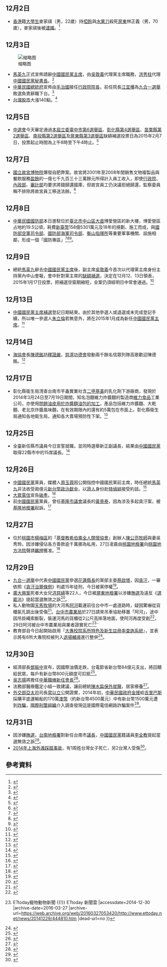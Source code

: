 {{vfd|[[Wikipedia:頁面存廢討論/記錄/2022/06/17#2022年6月臺灣|比較標準]]提刪|date=2022/06/18}}
<noinclude>{{MonthInTaiwan|2014|12}}</noinclude>
== 12月2日 ==
*[[香港|香港]]籍[[大學生|大學生]]麥家祺（男，22歲）持[[啞鈴|啞鈴]]與[[刀|水果刀]]殺死[[房東|房東]]林正義（男，70歲），麥家祺後被[[逮捕|逮捕]]。<ref>{{cite news|title=港生殺房東 床墊裹屍|url=http://www.appledaily.com.tw/appledaily/article/headline/20141203/36243397/|accessdate=2014-12-03|newspaper=[[台灣蘋果日報|台灣蘋果日報]]|date=2014-12-02|archive-date=2015-04-27|archive-url=https://web.archive.org/web/20150427165115/http://www.appledaily.com.tw/appledaily/article/headline/20141203/36243397/|dead-url=no}}</ref>

== 12月3日 ==
[[File:Mao_Chi-kuo_at_Central_Emergency_Operation_Center_20090816b.jpg|缩略图]]
*[[馬英九|馬英九]]正式宣佈請辭[[中國國民黨主席|中國國民黨主席]]，由[[吳敦義|吳敦義]]代理黨主席職務，[[洪秀柱|洪秀柱]]代理[[中國國民黨秘書長|中國國民黨秘書長]]。<ref>{{cite news|author=施曉光|title=國民黨中常會通過吳敦義代理黨主席案|url=http://news.ltn.com.tw/news/politics/breakingnews/1172878|accessdate=2014-12-03|newspaper=[[自由時報|自由時報]]|date=2014-12-03|archive-date=2014-12-08|archive-url=https://web.archive.org/web/20141208091502/http://news.ltn.com.tw/news/politics/breakingnews/1172878|dead-url=no}}</ref>
*[[中華民國總統府|中華民國總統府]]宣佈由[[毛治國|毛治國]]接任[[行政院院長|行政院院長]]，前任院長[[江宜樺|江宜樺]]為[[九合一選舉|九合一選舉]]敗選負責辭職下台。<ref>{{cite news|author=黃名璽|title=總統府宣布 毛治國組閣|url=http://www.cna.com.tw/news/firstnews/201412035014-1.aspx|accessdate=2014-12-03|newspaper=[[中央社|中央社]]|date=2014-12-03|archive-date=2014-12-08|archive-url=https://web.archive.org/web/20141208165628/http://www.cna.com.tw/news/firstnews/201412035014-1.aspx|dead-url=no}}</ref>
*[[臺灣證券交易所|台灣股市]]大漲140點。<ref>{{cite news|title=台股大漲140點 成交量破千億|url=https://tw.news.yahoo.com/%E5%8F%B0%E8%82%A1%E5%A4%A7%E6%BC%B2140%E9%BB%9E-%E6%88%90%E4%BA%A4%E9%87%8F%E7%A0%B4%E5%8D%83%E5%84%84-053737225.html|accessdate=2014-12-03|newspaper=[[Yahoo奇摩|Yahoo奇摩]]（新聞）|date=2014-12-03|archive-date=2020-08-04|archive-url=https://web.archive.org/web/20200804233151/https://tw.news.yahoo.com/%E5%8F%B0%E8%82%A1%E5%A4%A7%E6%BC%B2140%E9%BB%9E-%E6%88%90%E4%BA%A4%E9%87%8F%E7%A0%B4%E5%8D%83%E5%84%84-053737225.html|dead-url=no}}</ref>

== 12月5日 ==
*[[中選會|中選會]]今天審定通過[[第8屆中華民國立法委員名單|本屆立委]][[2015年臺中市第六選舉區立法委員缺額補選|臺中市第6選舉區]]、[[2015年彰化縣第四選舉區立法委員缺額補選|彰化縣第4選舉區]]、[[2015年苗栗縣第二選舉區立法委員缺額補選|苗栗縣第2選舉區]]、[[2015年南投縣第二選舉區立法委員缺額補選|南投縣第2選舉區]]及[[2015年屏東縣第三選舉區立法委員缺額補選|屏東縣第3選舉區]]缺額補選投票日為2015年2月7日，投票起止時間為上午8時至下午4時止。<ref>{{cite news|author=李欣芳|title=中選會決議：5立委補選明年2月7日投票案|url=http://news.ltn.com.tw/news/politics/breakingnews/1174547|newspaper=[[自由時報|自由時報]]|date=2014-12-05|accessdate=2014-12-10|archive-date=2019-12-02|archive-url=https://web.archive.org/web/20191202174929/https://news.ltn.com.tw/news/politics/breakingnews/1174547|dead-url=no}}</ref>

== 12月7日 ==
*[[國立故宮博物院|國立故宮博物院]]爆發自肥弊案。故宮將2001年至2008年間銷售文物複製品與餐飲服務[[盈餘|盈餘]]的一億七千九百三十三萬餘元所得計入員工收入，即使[[行政院|行政院]]、[[中華民國內政部|內政部]]、[[中華民國審計部|審計部]]均要求將錢歸還國庫，但故宮員工仍決議拒絕歸還，監察委員稱不排除將故宮員工移送法辦。<ref>{{cite news|author=李欣芳、楊明怡|title=故宮私分1.7億盈餘 監委嗆法辦|url=http://news.ltn.com.tw/news/focus/paper/837023|accessdate=2014-12-07|newspaper=[[自由時報|自由時報]]|date=2014-12-07|archive-date=2019-12-04|archive-url=https://web.archive.org/web/20191204175545/https://news.ltn.com.tw/news/focus/paper/837023|dead-url=no}}</ref>

== 12月8日 ==
* [[中華民國國防部|中華民國國防部]]本日進駐位於[[臺北市|臺北市]][[中山區_(臺北市)|中山區]][[大直|大直]]博愛營區的新大樓，博愛營區占地約19.5公頃，耗費[[新臺幣|新臺幣]]158億5301萬元及18年的規劃、施工而成，與[[國防部空軍司令部|國防部空軍司令部]]、[[國防部海軍司令部|國防部海軍司令部]]、[[衡山指揮所|衡山指揮所]]等重要軍事機關、設施相鄰，形成一個「國防專區」<ref>{{cite news|author=周思宇|title=國防部新大樓啟用 大直「國防特區」成形|url=http://news.ltn.com.tw/news/politics/breakingnews/1176301|accessdate=2014-12-08|newspaper=[[自由時報|自由時報]]|date=2014-12-08|archive-date=2017-12-26|archive-url=https://web.archive.org/web/20171226181448/http://news.ltn.com.tw/news/politics/breakingnews/1176301|dead-url=no}}</ref><ref>{{cite news|author=朱明|title=大直新大樓 國防部長嚴明主持升旗正式啟用|url=http://www.storm.mg/article/25497|accessdate=2015-03-02|newspaper=[[風傳媒|風傳媒]]|date=2014-12-08|archive-date=2015-04-02|archive-url=https://web.archive.org/web/20150402170557/http://www.storm.mg/article/25497|dead-url=no}}</ref><ref>{{cite news|author=王烱華|title=國防部進駐大直博愛營區　嚴明主持首次升旗|url=http://www.appledaily.com.tw/realtimenews/article/politics/20141208/520159|accessdate=2015-03-02|newspaper=[[蘋果日報_(台灣)|蘋果日報]]|date=2014-12-08|archive-date=2015-04-02|archive-url=https://web.archive.org/web/20150402102426/http://www.appledaily.com.tw/realtimenews/article/politics/20141208/520159|dead-url=no}}</ref>。

== 12月9日 ==
*總統[[馬英九|馬英九]]辭去[[中國國民黨主席|中國國民黨主席]]後，副主席[[吳敦義|吳敦義]]今首次以代理黨主席身份主持黨內中山會報，會中針對黨主席的[[2015年中國國民黨主席補選|缺額補選]]，決定在12月12、13日領表，2015年1月17日投票，把補選空窗期縮短，全案仍須經明日中常會通過。<ref>{{cite news|author=|title=國民黨主席補選　明年1月17日投票|url=http://www.appledaily.com.tw/realtimenews/article/new/20141209/521223/%E5%9C%8B%E6%B0%91%E9%BB%A8%E4%B8%BB%E5%B8%AD%E8%A3%9C%E9%81%B8%E3%80%80%E6%98%8E%E5%B9%B41%E6%9C%8817%E6%97%A5%E6%8A%95%E7%A5%A8|accessdate=2014-12-12|newspaper=[[蘋果日報|蘋果日報]]|date=2014-12-09|archive-date=2015-06-27|archive-url=https://web.archive.org/web/20150627212157/http://www.appledaily.com.tw/realtimenews/article/new/20141209/521223/%E5%9C%8B%E6%B0%91%E9%BB%A8%E4%B8%BB%E5%B8%AD%E8%A3%9C%E9%81%B8%E3%80%80%E6%98%8E%E5%B9%B41%E6%9C%8817%E6%97%A5%E6%8A%95%E7%A5%A8|dead-url=no}}</ref>

== 12月13日 ==
*[[中國國民黨|中國國民黨]][[2015年中國國民黨主席補選|主席補選]]登記日期結束。由於其他參選人或退選或未完成登記手續，所以唯一參選人[[朱立倫|朱立倫]]若無意外，將在2015年1月成為新任[[中國國民黨主席|中國國民黨主席]]。<ref>{{cite news|author=王鼎鈞|title=國民黨揆領表截止　朱立倫同額競選|url=https://tw.news.yahoo.com/%E5%9C%8B%E6%B0%91%E9%BB%A8%E6%8F%86%E9%A0%98%E8%A1%A8%E6%88%AA%E6%AD%A2-%E6%9C%B1%E7%AB%8B%E5%80%AB%E5%90%8C%E9%A1%8D%E7%AB%B6%E9%81%B8-095709327.html|accessdate=2014-12-15|newspaper=[[NOWnews|NOWnews]]|date=2014-12-13|archive-date=2020-09-29|archive-url=https://web.archive.org/web/20200929150642/https://tw.news.yahoo.com/%E5%9C%8B%E6%B0%91%E9%BB%A8%E6%8F%86%E9%A0%98%E8%A1%A8%E6%88%AA%E6%AD%A2-%E6%9C%B1%E7%AB%8B%E5%80%AB%E5%90%8C%E9%A1%8D%E7%AB%B6%E9%81%B8-095709327.html|dead-url=no}}</ref>

== 12月14日 ==
*[[海協會|海協會]]長[[陳德銘|陳德銘]]訪[[釋證嚴|釋證嚴]]，[[慈濟功德會|慈濟功德會]]發動兩千餘名信眾列隊高歌歡迎陳德銘。<ref>{{cite news|author=顏孜育、翁英修|title=陳德銘訪慈濟 台聯.法輪功場外抗議|url=https://tw.news.yahoo.com/%E9%99%B3%E5%BE%B7%E9%8A%98%E8%A8%AA%E6%85%88%E6%BF%9F-%E5%8F%B0%E8%81%AF-%E6%B3%95%E8%BC%AA%E5%8A%9F%E5%A0%B4%E5%A4%96%E6%8A%97%E8%AD%B0-090037403.html|accessdate=2014-12-15|newspaper=[[民視新聞|民視新聞]]|date=2014-12-14|archive-date=2019-09-05|archive-url=https://web.archive.org/web/20190905025642/https://tw.news.yahoo.com/%E9%99%B3%E5%BE%B7%E9%8A%98%E8%A8%AA%E6%85%88%E6%BF%9F-%E5%8F%B0%E8%81%AF-%E6%B3%95%E8%BC%AA%E5%8A%9F%E5%A0%B4%E5%A4%96%E6%8A%97%E8%AD%B0-090037403.html|dead-url=no}}</ref>

== 12月17日 ==
*彰化縣衛生局清查台南市芊鑫實業社含[[二甲基黃|二甲基黃]]的乳化劑下游廠商，發現於2014年3月24日至7月19日期間，知名泡麵維力炸醬麵的製造商[[維力食品|維力食品]]工業公司，亦使用[[2014年臺灣食品安全問題事件|問題油皮用於炸醬麵油包的加工]]。產品包括維力炸醬麵、大乾麵、老北京炸醬風味麵，在有效期限內的還有約5萬包在市面上。彰化縣衛生局通知各地衛生局，通知各大賣場預防性下架。<ref>{{Cite news |title=用到問題油皮 維力炸醬麵等產品下架 |url=http://news.ltn.com.tw/news/life/breakingnews/1184610 |publisher=自由時報 |date=2014-12-18 |accessdate=2014-12-21 |archive-date=2019-12-04 |archive-url=https://web.archive.org/web/20191204214837/https://news.ltn.com.tw/news/life/breakingnews/1184610 |dead-url=no }}</ref>
== 12月25日 ==
*全臺新任縣市議員今日宣誓就職，並同時選舉新正副議長，結果由[[中國國民黨|中國國民黨]]取得22縣市中的15席議長。<ref>{{cite news|title=全國議會龍頭出爐 藍15席、綠3席、無黨籍4席|url=http://news.ltn.com.tw/news/politics/breakingnews/1189913|accessdate=2014-12-25|newspaper=[[自由時報|自由時報]]|date=2014-12-25|archive-date=2020-10-30|archive-url=https://web.archive.org/web/20201030082221/https://news.ltn.com.tw/news/politics/breakingnews/1189913|dead-url=no}}</ref>
== 12月26日 ==
*[[中國國民黨|中國國民黨]]黨員，媒體人[[周玉蔻|周玉蔻]]因公開指控中國國民黨前主席，時任總統[[馬英九|馬英九]]非法收受兩億元[[新台幣|新台幣]][[政治獻金|政治獻金]]，以[[證人|證人]]身份赴[[特偵組|特偵組]]接受約談。<ref>{{cite news|title=周玉蔻赴特偵組　爆吳育昇握食安機密報告|url=http://www.appledaily.com.tw/realtimenews/article/new/20141226/530968/|accessdate=2014-12-26|newspaper=台灣蘋果日報|date=2014-12-26|archive-date=2017-01-04|archive-url=https://web.archive.org/web/20170104234841/http://www.appledaily.com.tw/realtimenews/article/new/20141226/530968/|dead-url=no}}</ref>
*[[大眾電信|大眾電信]]宣告[[破產|破產]]。<ref>{{cite news|author=江明晏|title=PHS沒落 大眾電信宣告破產|url=https://tw.news.yahoo.com/phs%E6%B2%92%E8%90%BD-%E5%A4%A7%E7%9C%BE%E9%9B%BB%E4%BF%A1%E5%AE%A3%E5%91%8A%E7%A0%B4%E7%94%A2-094905763.html|accessdate=2014-12-26|newspaper=[[中央社|中央社]]|date=2014-12-26|archive-date=2019-09-10|archive-url=https://web.archive.org/web/20190910141124/https://tw.news.yahoo.com/phs%E6%B2%92%E8%90%BD-%E5%A4%A7%E7%9C%BE%E9%9B%BB%E4%BF%A1%E5%AE%A3%E5%91%8A%E7%A0%B4%E7%94%A2-094905763.html|dead-url=no}}</ref>
*前[[中國國民黨|中國國民黨]]黨員，曾任[[基隆市議會|基隆市議會]]議長的[[黃景泰|黃景泰]]，因為涉及多起貪汙案，被[[基隆地檢署|基隆地檢署]]起訴。<ref>{{cite news|author=邱珮文|title=黃景泰多起涉貪案 遭基檢起訴|url=http://newtalk.tw/news/2014/12/26/55202.html|accessdate=2014-12-27|newspaper=[[新頭殼|新頭殼]]|date=2014-12-26|archive-date=2014-12-29|archive-url=https://web.archive.org/web/20141229214728/http://newtalk.tw/news/2014/12/26/55202.html|dead-url=no}}</ref>

==12月27日==
*位於[[桃園市|桃園市]][[楊梅區|楊梅區]]的「[[基督教|基督教]][[希伯崙全人關懷協會|希伯崙全人關懷協會]]」創辦人[[陳公亮|陳公亮]][[牧師|牧師]]與妻吳秀玲，因涉嫌侵佔各方善款逾千萬挪為私用，27日凌晨由[[桃園地檢署|桃園地檢署]]向[[桃園地方法院|桃園地方法院]]聲請[[羈押|羈押]]獲准。<ref>{{cite news|author=余瑞仁|title=買房買車 希伯崙夫婦吞善款收押|url=http://news.ltn.com.tw/news/society/paper/842674|accessdate=2014-12-28|newspaper=[[自由時報|自由時報]]|date=2014-12-28|archive-date=2019-12-04|archive-url=https://web.archive.org/web/20191204213920/https://news.ltn.com.tw/news/society/paper/842674|dead-url=no}}</ref>

==12月29日==
*[[九合一選舉|九合一選舉]]中代表[[中國國民黨|中國國民黨]]參選[[花蓮縣長|花蓮縣長]]的黨部主委[[蔡啟塔|蔡啟塔]]，因[[貪汙|貪汙]]，一審依照《[[s:貪汙治罪條例|貪汙治罪條例]]》判處15年徒刑，今日被黨停權<ref>{{cite news|author=劉品希|title=蔡啟塔涉貪被判15年 遭國民黨停權|url=https://tw.news.yahoo.com/%E8%94%A1%E5%95%9F%E5%A1%94%E6%B6%89%E8%B2%AA%E8%A2%AB%E5%88%A415%E5%B9%B4-%E9%81%AD%E5%9C%8B%E6%B0%91%E9%BB%A8%E5%81%9C%E6%AC%8A-084800634.html|accessdate=2014-12-29|newspaper=[[中央廣播電台|中央廣播電台]]|date=2014-12-29|archive-date=2020-10-24|archive-url=https://web.archive.org/web/20201024214950/https://tw.news.yahoo.com/%E8%94%A1%E5%95%9F%E5%A1%94%E6%B6%89%E8%B2%AA%E8%A2%AB%E5%88%A415%E5%B9%B4-%E9%81%AD%E5%9C%8B%E6%B0%91%E9%BB%A8%E5%81%9C%E6%AC%8A-084800634.html|dead-url=no}}</ref>。
*[[廣大興案|廣大興案]]死者大女兒[[洪慈綪|洪慈綪]]等22人，今日被[[屏東地檢署|屏東地檢署]]以涉嫌[[賄選|賄選]]及違反《[[公職人員選舉罷免法|選罷法]]》提起當選無效之訴<ref>{{cite news|author=郭芷瑄|title=洪慈綪等22人 屏檢提當選無效之訴|url=https://tw.news.yahoo.com/%E6%B4%AA%E6%85%88%E7%B6%AA%E7%AD%8922%E4%BA%BA-%E5%B1%8F%E6%AA%A2%E6%8F%90%E7%95%B6%E9%81%B8%E7%84%A1%E6%95%88%E4%B9%8B%E8%A8%B4-093028687.html|accessdate=2014-12-29|newspaper=[[中央社|中央社]]|date=2014-12-29|archive-date=2020-09-20|archive-url=https://web.archive.org/web/20200920023040/https://tw.news.yahoo.com/%E6%B4%AA%E6%85%88%E7%B6%AA%E7%AD%8922%E4%BA%BA-%E5%B1%8F%E6%AA%A2%E6%8F%90%E7%95%B6%E9%81%B8%E7%84%A1%E6%95%88%E4%B9%8B%E8%A8%B4-093028687.html|dead-url=no}}</ref>。
*私人動物園[[天馬牧場|天馬牧場]]的大河馬[[阿河_(河馬)|阿河]]載運前往台中市一處道路時，疑因驚嚇從貨櫃氣孔跳出後受傷<ref>{{Cite web |url=http://www.appledaily.com.tw/realtimenews/article/new/20141226/531174/ |title=【更新】天啊　台灣馬路上出現大河馬　牠還哭了 |accessdate=2014-12-30 |archive-date=2015-11-21 |archive-url=https://web.archive.org/web/20151121143518/http://www.appledaily.com.tw/realtimenews/article/new/20141226/531174/ |dead-url=no }}</ref>。[[台中市農業局|台中市農業局]]於27日請來吊車協助移置「阿河」，途中因吊掛繩索斷裂，裝運河馬的貨櫃從2公尺高摔落地面，使阿河再度受創<ref>{{Cite web |url=http://paper.wenweipo.com/2014/12/28/TW1412280002.htm |title=兩日摔兩次 跳車河馬哭了 |accessdate=2014-12-30 |archive-date=2016-03-04 |archive-url=https://web.archive.org/web/20160304042003/http://paper.wenweipo.com/2014/12/28/TW1412280002.htm |dead-url=no }}</ref>，29日阿河被台中市農業局與業者證實死亡<ref>{{Cite web |url=http://www.ettoday.net/news/20141229/444810.htm |title=流淚河馬「阿河」死亡　網友不捨：黑色星期一  {{!}} ETtoday寵物動物新聞 {{!}} ETtoday 新聞雲 |accessdate=2014-12-30 |archive-date=2016-03-27 |archive-url=https://web.archive.org/web/20160327053420/http://www.ettoday.net/news/20141229/444810.htm |dead-url=no }}</ref>̈
*教育部自今日起開始啟用『[https://web.archive.org/web/20141230193910/https://stats.moe.gov.tw/enrollweb/ 大專校院系所特色及新生註冊率查詢系統]』，並表示將有6所大專院校被列入[[台灣大專院校退場|退場輔導]]進行整併<ref>{{cite news|author=林志成|title=大學註冊率 6.4％未達5成|url=http://www.chinatimes.com/newspapers/20141230001494-260114|accessdate=2014-12-30|newspaper=[[中時電子報|中時電子報]]|date=2014-12-30|archive-date=2019-12-03|archive-url=https://web.archive.org/web/20191203151446/https://www.chinatimes.com/newspapers/20141230001494-260114|dead-url=no}}</ref>。

==12月30日==
*經濟部長[[鄧振中|鄧振中]]宣布，因國際油價走跌，台電節省新台幣84億元支出，將回饋給民眾，每戶有新台幣800元額度可扣抵<ref>{{cite news|author=許恆慈、劉漢麟|title=電價回饋方案 民生用戶每戶退800|url=https://tw.news.yahoo.com/%E9%9B%BB%E5%83%B9%E5%9B%9E%E9%A5%8B%E6%96%B9%E6%A1%88-%E6%B0%91%E7%94%9F%E7%94%A8%E6%88%B6%E6%AF%8F%E6%88%B6%E9%80%80800-113215811.html|accessdate=2014-12-30|newspaper=[[公視新聞|公視新聞]]|date=2014-12-30|archive-date=2020-09-28|archive-url=https://web.archive.org/web/20200928094421/https://tw.news.yahoo.com/%E9%9B%BB%E5%83%B9%E5%9B%9E%E9%A5%8B%E6%96%B9%E6%A1%88-%E6%B0%91%E7%94%9F%E7%94%A8%E6%88%B6%E6%AF%8F%E6%88%B6%E9%80%80800-113215811.html|dead-url=no}}</ref>。
*[[吳志揚|吳志揚]]將擔任[[中華職棒會長|中華職棒新任會長]]<ref>{{cite news|title=中職》常務理事會推薦吳志揚擔任會長　最快2月4日完成改選|url=https://tw.news.yahoo.com/%E4%B8%AD%E8%81%B7-%E5%B8%B8%E5%8B%99%E7%90%86%E4%BA%8B%E6%9C%83%E6%8E%A8%E8%96%A6%E5%90%B3%E5%BF%97%E6%8F%9A%E6%93%94%E4%BB%BB%E6%9C%83%E9%95%B7-%E6%9C%80%E5%BF%AB2%E6%9C%884%E6%97%A5%E5%AE%8C%E6%88%90%E6%94%B9%E9%81%B8-111338463--mlb.html|accessdate=2014-12-30|newspaper=麗台運動報|date=2014-12-30|archive-date=2020-09-20|archive-url=https://web.archive.org/web/20200920054934/https://tw.news.yahoo.com/%E4%B8%AD%E8%81%B7-%E5%B8%B8%E5%8B%99%E7%90%86%E4%BA%8B%E6%9C%83%E6%8E%A8%E8%96%A6%E5%90%B3%E5%BF%97%E6%8F%9A%E6%93%94%E4%BB%BB%E6%9C%83%E9%95%B7-%E6%9C%80%E5%BF%AB2%E6%9C%884%E6%97%A5%E5%AE%8C%E6%88%90%E6%94%B9%E9%81%B8-111338463--mlb.html|dead-url=no}}</ref>。
*法務部醫療鑑定小組一致建議，讓前總統[[陳水扁|陳水扁]][[保外就醫|保外就醫]]，居家療養<ref>{{cite news|title=醫療鑑定小組 一致建議讓扁保外醫|url=https://tw.news.yahoo.com/%E9%86%AB%E7%99%82%E9%91%91%E5%AE%9A%E5%B0%8F%E7%B5%84-%E8%87%B4%E5%BB%BA%E8%AD%B0%E8%AE%93%E6%89%81%E4%BF%9D%E5%A4%96%E9%86%AB-113215957.html|accessdate=2014-12-30|newspaper=[[公視新聞|公視新聞]]|date=2014-12-30|archive-date=2020-08-04|archive-url=https://web.archive.org/web/20200804234726/https://tw.news.yahoo.com/%E9%86%AB%E7%99%82%E9%91%91%E5%AE%9A%E5%B0%8F%E7%B5%84-%E8%87%B4%E5%BB%BA%E8%AD%B0%E8%AE%93%E6%89%81%E4%BF%9D%E5%A4%96%E9%86%AB-113215957.html|dead-url=no}}</ref>。
*[[中華民國外交部|外交部亞太司]]司長[[常以立|常以立]]公開證實，2014年初，[[馬英九政府|中華民國政府]][[金錢外交|金援]]給[[吉里巴斯|吉里巴斯]]採購平底運輸船的170萬[[澳幣|澳幣]]（約新台幣4500萬元）中有新台幣1500萬元遭到[[詐騙|詐騙]]，[[國際刑警組織|國際刑警組織]]介入調查發現這是國際電信網路詐騙案件<ref>{{cite news|author=林思慧|title=我金援吉國 1500萬遭詐騙|url=http://www.chinatimes.com/newspapers/20141231000381-260102|accessdate=2014-12-31|newspaper=[[中國時報|中國時報]]|date=2014-12-31|archive-date=2019-12-05|archive-url=https://web.archive.org/web/20191205024819/https://www.chinatimes.com/newspapers/20141231000381-260102|dead-url=no}}</ref>。

==12月31日==
*因涉嫌[[賄選|賄選]]，[[台南地檢署|台南地檢署]]對新任台南市[[議長|議長]]，[[中國國民黨|中國國民黨]]籍議員[[李全教|李全教]]提起當選無效之訴<ref>{{cite news|author=Hannah Wang|title=新科議長李全教涉賄選　台南地檢署提當選無效|url=http://www.nownews.com/n/2014/12/31/1562777|accessdate=2015-01-01|newspaper=[[NOWnews|NOWnews]]|date=2014-12-31|archive-date=2015-08-12|archive-url=https://web.archive.org/web/20150812184035/http://www.nownews.com/n/2014/12/31/1562777|dead-url=no}}</ref>。
*[[2014年上海外滩踩踏事故|2014年上海外滩踩踏事故]]，有1周姓台灣女子死亡，另2台灣人受傷<ref>{{cite news|title=跨年夜慘劇！上海外灘踩踏事故36人死亡 含1名台灣人│|url=http://www.setn.com/News.aspx?NewsID=55248|accessdate=2015-01-01|newspaper=[[三立新聞|三立新聞]]|date=2015-01-01|archive-date=2016-07-02|archive-url=https://web.archive.org/web/20160702230148/http://www.setn.com/News.aspx?NewsID=55248|dead-url=no}}</ref>。

== 參考資料 ==
{{reflist|3}}

{{Portal:台灣新聞動態/Footer}}